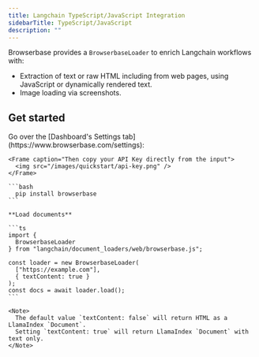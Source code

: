 ```yaml
---
title: Langchain TypeScript/JavaScript Integration
sidebarTitle: TypeScript/JavaScript
description: ""
---
```



Browserbase provides a `BrowserbaseLoader` to enrich Langchain workflows with:
- Extraction of text or raw HTML including from web pages, using JavaScript or dynamically rendered text.
- Image loading via screenshots.

## Get started

<Steps titleSize="h3">
  <Step title="Get your API Key">
    Go over the [Dashboard's Settings tab](https://www.browserbase.com/settings):

    <Frame caption="Then copy your API Key directly from the input">
      <img src="/images/quickstart/api-key.png" />
    </Frame>

  </Step>

  <Step title="Install the Browserbase SDK">

    ```bash
      pip install browserbase
    ```

  </Step>

  <Step title="Load documents or images">

    **Load documents**

    ```ts
    import {
      BrowserbaseLoader
    } from "langchain/document_loaders/web/browserbase.js";

    const loader = new BrowserbaseLoader(
      ["https://example.com"],
      { textContent: true }
    );
    const docs = await loader.load();
    ```

    <Note>
      The default value `textContent: false` will return HTML as a LlamaIndex `Document`.
      Setting `textContent: true` will return LlamaIndex `Document` with text only.
    </Note>
  </Step>
</Steps>
